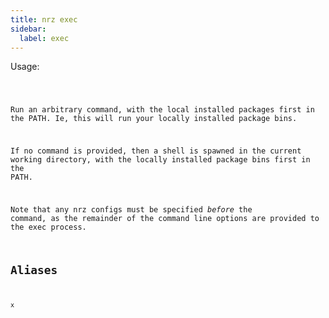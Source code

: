 ```yaml
---
title: nrz exec
sidebar:
  label: exec
---
```



Usage:

<Code code="$ nrz exec [command]" title="Terminal" lang="bash" />

Run an arbitrary command, with the local installed packages first in
the PATH. Ie, this will run your locally installed package bins.

If no command is provided, then a shell is spawned in the current
working directory, with the locally installed package bins first in
the PATH.

Note that any nrz configs must be specified _before_ the command, as
the remainder of the command line options are provided to the exec
process.

## Aliases

```
x
```
